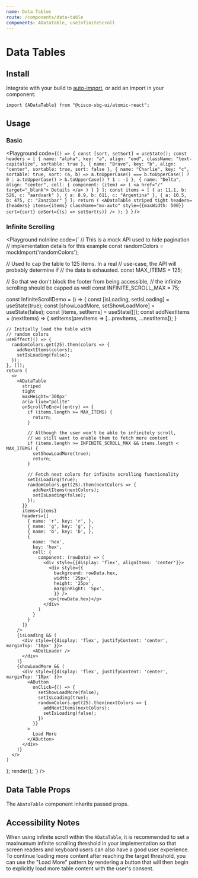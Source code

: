 ```yaml
---
name: Data Tables
route: /components/data-table
components: ADataTable, useInfiniteScroll
---
```


# Data Tables

## Install

Integrate with your build to [auto-import](/#integrating), or add an import in your component:

```
import {ADataTable} from "@cisco-sbg-ui/atomic-react";
```

## Usage

### Basic

<Playground
  code={`() => {
  const [sort, setSort] = useState();
  const headers = [
    {
      name: "alpha",
      key: "a",
      align: "end",
      className: "text-capitalize",
      sortable: true
    },
    {
      name: "Bravo",
      key: "b",
      align: "center",
      sortable: true,
      sort: false
    },
    {
      name: "Charlie",
      key: "c",
      sortable: true,
      sort: (a, b) =>
        a.toUpperCase() === b.toUpperCase()
          ? 0
          : a.toUpperCase() > b.toUpperCase()
          ? 1
          : -1
    },
    {
      name: "Delta",
      align: "center",
      cell: {
        component: (item) => (
          <a href="/" target="_blank">
            Details
          </a>
        )
      }
    }
  ];
  const items = [
    {
      a: 11.1,
      b: 526,
      c: "aardvark"
    },
    {
      a: 8.9,
      b: 611,
      c: "Argentina"
    },
    {
      a: 10.5,
      b: 475,
      c: "Zanzibar"
    }
  ];
  return (
    <ADataTable
      striped
      tight
      headers={headers}
      items={items}
      className="mx-auto"
      style={{maxWidth: 500}}
      sort={sort}
      onSort={(s) => setSort(s)}
    />
  );
}
`}
/>

### Infinite Scrolling

<Playground
  noInline
  code={`
  // This is a mock API used to hide pagination
  // implementation details for this example
  const randomColors = mockImport('randomColors');
  
  // Used to cap the table to 125 items. In a real
  // use-case, the API will probably determine if
  // the data is exhausted.
  const MAX_ITEMS = 125;
  
  // So that we don't block the footer from being accessible,
  // the infinite scrolling should be capped as well
  const INFINITE_SCROLL_MAX = 75;
  
  const InfiniteScrollDemo = () => {
    const [isLoading, setIsLoading] = useState(true);
    const [showLoadMore, setShowLoadMore] = useState(false);
    const [items, setItems] = useState([]);
    const addNextItems = (nextItems) => {
      setItems(prevItems => [...prevItems, ...nextItems]);
    }
    
    // Initially load the table with
    // random colors
    useEffect(() => {
      randomColors.get(25).then(colors => {
        addNextItems(colors);
        setIsLoading(false);
      });
    }, []);
    return (
      <>
        <ADataTable
          striped
          tight
          maxHeight='300px'
          aria-live="polite"
          onScrollToEnd={(entry) => {
            if (items.length >= MAX_ITEMS) {
              return;
            }
            
            // Although the user won't be able to infinitely scroll,
            // we still want to enable them to fetch more content
            if (items.length >= INFINITE_SCROLL_MAX && items.length < MAX_ITEMS) {
              setShowLoadMore(true);
              return;
            }
            
            // Fetch next colors for infinite scrolling functionality
            setIsLoading(true);
            randomColors.get(25).then(nextColors => {
              addNextItems(nextColors);
              setIsLoading(false);
            });
          }}
          items={items}
          headers={[
            { name: 'r', key: 'r', },
            { name: 'g', key: 'g', },
            { name: 'b', key: 'b', },
            {
              name: 'hex',
              key: 'hex',
              cell: {
                component: (rowData) => (
                  <div style={{display: 'flex', alignItems: 'center'}}>
                    <div style={{
                      background: rowData.hex,
                      width: '25px',
                      height: '25px',
                      marginRight: '5px',
                      }} />
                    <p>{rowData.hex}</p>
                  </div>
                )
              }
            }
          ]}
        />
        {isLoading && (
          <div style={{display: 'flex', justifyContent: 'center', marginTop: '10px' }}>
              <ADotLoader />
          </div>
        )}
        {showLoadMore && (
          <div style={{display: 'flex', justifyContent: 'center', marginTop: '10px' }}>
            <AButton
              onClick={() => {
                setShowLoadMore(false);
                setIsLoading(true);
                randomColors.get(25).then(nextColors => {
                  addNextItems(nextColors);
                  setIsLoading(false);
                })
              }}
            >
              Load More
            </AButton>
          </div>
        )}
      </>
    )
  };
  render(<InfiniteScrollDemo />);
`}
/>

## Data Table Props

The `ADataTable` component inherits passed props.

<Props of="ADataTable" />

## Accessibility Notes

When using infinite scroll within the `ADataTable`, it is recommended to set a maxinumum infinite scrolling threshold in your implementation so that screen readers and keyboard users can also have a good user experience. To continue loading more content after reaching the target threshold, you can use the "Load More" pattern by rendering a button that will then begin to explicitly load more table content with the user's consent.
